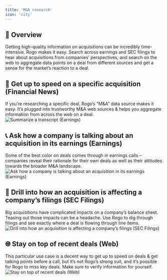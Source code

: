 ```yaml
---
title: 'M&A research'
icon: 'city'
---
```


## 🤖 Overview
Getting high-quality information on acquisitions can be incredibly time-intensive. Rogo makes it easy. Search across earnings and SEC filings to hear about acquisitions from companies’ perspectives, and search on the web to aggregate data points on a deal from different sources and get a sense for the market’s reaction to a deal.

## 📰 Get up to speed on a specific acquisition (Financial News)
If you’re researching a specific deal, Rogo’s “M&A” data source makes it easy. It’s plugged into trustworthy M&A web sources & helps you aggregate information from across the web on a deal.
<img
	className="block dark:hidden"
	src="/images/use-case-6-1.png"
	alt="Summarize a transcript (Earnings)"
/>

## 📞 Ask how a company is talking about an acquisition in its earnings (Earnings)
Some of the best color on deals comes through in earnings calls – companies reveal their rationale for their own deals as well as their attitudes towards the broader M&A landscape.
<img
	className="block dark:hidden"
	src="/images/use-case-6-2.png"
	alt="Ask how a company is talking about an acquisition in its earnings (Earnings)"
/>

## 📂 Drill into how an acquisition is affecting a company’s filings (SEC Filings)
Big acquisitions have complicated impacts on a company’s balance sheet. Teasing out those impacts can be a headache. Use Rogo to dig through filings and see exactly where a deal is flowing through line items.
<img
	className="block dark:hidden"
	src="/images/use-case-6-3.png"
	alt="Drill into how an acquisition is affecting a company’s filings (SEC Filings)"
/>

## 🌐 Stay on top of recent deals (Web)
This particular use case is a decent way to get up to speed on deals & get talking points before a call, but it’s not Rogo’s strong suit, and it’s possible for Rogo to miss key deals. Make sure to verify information for yourself.
<img
	className="block dark:hidden"
	src="/images/use-case-6-4.png"
	alt="Stay on top of recent deals (Web)"
/>